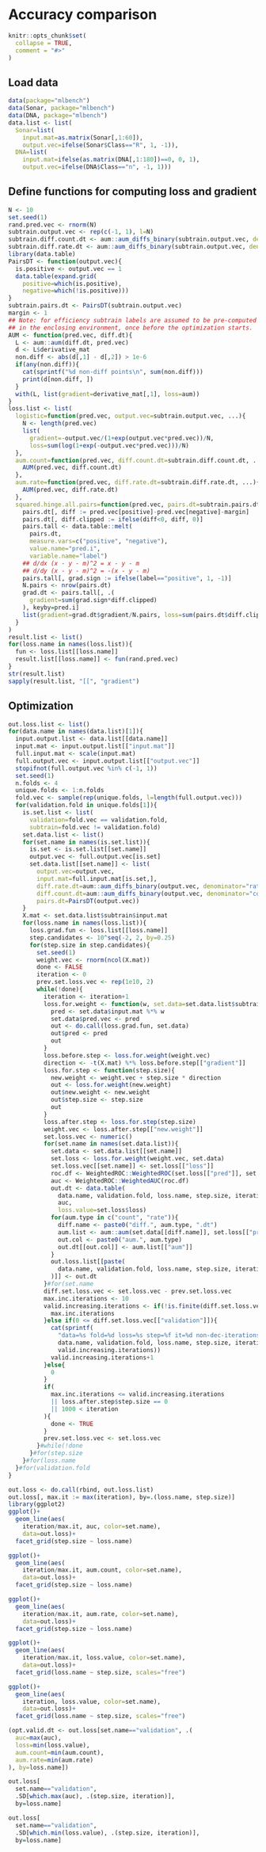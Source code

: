 <!--
%\VignetteEngine{knitr::knitr}
%\VignetteIndexEntry{Accuracy comparison}
-->

# Accuracy comparison

```r
knitr::opts_chunk$set(
  collapse = TRUE,
  comment = "#>"
)
```

## Load data

```r
data(package="mlbench")
data(Sonar, package="mlbench")
data(DNA, package="mlbench")
data.list <- list(
  Sonar=list(
    input.mat=as.matrix(Sonar[,1:60]),
    output.vec=ifelse(Sonar$Class=="R", 1, -1)),
  DNA=list(
    input.mat=ifelse(as.matrix(DNA[,1:180])==0, 0, 1),
    output.vec=ifelse(DNA$Class=="n", -1, 1)))
```

## Define functions for computing loss and gradient

```r
N <- 10
set.seed(1)
rand.pred.vec <- rnorm(N)
subtrain.output.vec <- rep(c(-1, 1), l=N)
subtrain.diff.count.dt <- aum::aum_diffs_binary(subtrain.output.vec, denominator="count")
subtrain.diff.rate.dt <- aum::aum_diffs_binary(subtrain.output.vec, denominator="rate")
library(data.table)
PairsDT <- function(output.vec){
  is.positive <- output.vec == 1
  data.table(expand.grid(
    positive=which(is.positive),
    negative=which(!is.positive)))
}
subtrain.pairs.dt <- PairsDT(subtrain.output.vec)
margin <- 1
## Note: for efficiency subtrain labels are assumed to be pre-computed
## in the enclosing environment, once before the optimization starts.
AUM <- function(pred.vec, diff.dt){
  L <- aum::aum(diff.dt, pred.vec)
  d <- L$derivative_mat
  non.diff <- abs(d[,1] - d[,2]) > 1e-6
  if(any(non.diff)){
    cat(sprintf("%d non-diff points\n", sum(non.diff)))
    print(d[non.diff, ])
  }
  with(L, list(gradient=derivative_mat[,1], loss=aum))
}  
loss.list <- list(
  logistic=function(pred.vec, output.vec=subtrain.output.vec, ...){
    N <- length(pred.vec)
    list(
      gradient=-output.vec/(1+exp(output.vec*pred.vec))/N,
      loss=sum(log(1+exp(-output.vec*pred.vec)))/N)
  },
  aum.count=function(pred.vec, diff.count.dt=subtrain.diff.count.dt, ...){
    AUM(pred.vec, diff.count.dt)
  },
  aum.rate=function(pred.vec, diff.rate.dt=subtrain.diff.rate.dt, ...){
    AUM(pred.vec, diff.rate.dt)
  },
  squared.hinge.all.pairs=function(pred.vec, pairs.dt=subtrain.pairs.dt, ...){
    pairs.dt[, diff := pred.vec[positive]-pred.vec[negative]-margin]
    pairs.dt[, diff.clipped := ifelse(diff<0, diff, 0)]
    pairs.tall <- data.table::melt(
      pairs.dt,
      measure.vars=c("positive", "negative"),
      value.name="pred.i",
      variable.name="label")
    ## d/dx (x - y - m)^2 = x - y - m
    ## d/dy (x - y - m)^2 = -(x - y - m)
    pairs.tall[, grad.sign := ifelse(label=="positive", 1, -1)]
    N.pairs <- nrow(pairs.dt)
    grad.dt <- pairs.tall[, .(
      gradient=sum(grad.sign*diff.clipped)
    ), keyby=pred.i]
    list(gradient=grad.dt$gradient/N.pairs, loss=sum(pairs.dt$diff.clipped^2)/N.pairs)
  }
)
result.list <- list()
for(loss.name in names(loss.list)){
  fun <- loss.list[[loss.name]]
  result.list[[loss.name]] <- fun(rand.pred.vec)
}
str(result.list)
sapply(result.list, "[[", "gradient")
```

## Optimization

```r
out.loss.list <- list()
for(data.name in names(data.list)[1]){
  input.output.list <- data.list[[data.name]]
  input.mat <- input.output.list[["input.mat"]]
  full.input.mat <- scale(input.mat)
  full.output.vec <- input.output.list[["output.vec"]]
  stopifnot(full.output.vec %in% c(-1, 1))
  set.seed(1)
  n.folds <- 4
  unique.folds <- 1:n.folds
  fold.vec <- sample(rep(unique.folds, l=length(full.output.vec)))
  for(validation.fold in unique.folds[1]){
    is.set.list <- list(
      validation=fold.vec == validation.fold,
      subtrain=fold.vec != validation.fold)
    set.data.list <- list()
    for(set.name in names(is.set.list)){
      is.set <- is.set.list[[set.name]]
      output.vec <- full.output.vec[is.set]
      set.data.list[[set.name]] <- list(
        output.vec=output.vec,
        input.mat=full.input.mat[is.set,],
        diff.rate.dt=aum::aum_diffs_binary(output.vec, denominator="rate"),
        diff.count.dt=aum::aum_diffs_binary(output.vec, denominator="count"),
        pairs.dt=PairsDT(output.vec))
    }
    X.mat <- set.data.list$subtrain$input.mat
    for(loss.name in names(loss.list)){
      loss.grad.fun <- loss.list[[loss.name]]
      step.candidates <- 10^seq(-2, 2, by=0.25)
      for(step.size in step.candidates){
        set.seed(1)
        weight.vec <- rnorm(ncol(X.mat))
        done <- FALSE
        iteration <- 0
        prev.set.loss.vec <- rep(1e10, 2)
        while(!done){
          iteration <- iteration+1
          loss.for.weight <- function(w, set.data=set.data.list$subtrain){
            pred <- set.data$input.mat %*% w
            set.data$pred.vec <- pred
            out <- do.call(loss.grad.fun, set.data)
            out$pred <- pred
            out
          }
          loss.before.step <- loss.for.weight(weight.vec)
          direction <- -t(X.mat) %*% loss.before.step[["gradient"]]
          loss.for.step <- function(step.size){
            new.weight <- weight.vec + step.size * direction
            out <- loss.for.weight(new.weight)
            out$new.weight <- new.weight
            out$step.size <- step.size
            out
          }
          loss.after.step <- loss.for.step(step.size)
          weight.vec <- loss.after.step[["new.weight"]]
          set.loss.vec <- numeric()
          for(set.name in names(set.data.list)){
            set.data <- set.data.list[[set.name]]
            set.loss <- loss.for.weight(weight.vec, set.data)
            set.loss.vec[[set.name]] <- set.loss[["loss"]]
            roc.df <- WeightedROC::WeightedROC(set.loss[["pred"]], set.data[["output.vec"]])
            auc <- WeightedROC::WeightedAUC(roc.df)
            out.dt <- data.table(
              data.name, validation.fold, loss.name, step.size, iteration, set.name,
              auc,
              loss.value=set.loss$loss)
            for(aum.type in c("count", "rate")){
              diff.name <- paste0("diff.", aum.type, ".dt")
              aum.list <- aum::aum(set.data[[diff.name]], set.loss[["pred"]])
              out.col <- paste0("aum.", aum.type)
              out.dt[[out.col]] <- aum.list[["aum"]]
            }
            out.loss.list[[paste(
              data.name, validation.fold, loss.name, step.size, iteration, set.name
            )]] <- out.dt
          }#for(set.name
          diff.set.loss.vec <- set.loss.vec - prev.set.loss.vec
          max.inc.iterations <- 10
          valid.increasing.iterations <- if(!is.finite(diff.set.loss.vec[["validation"]])){
            max.inc.iterations
          }else if(0 <= diff.set.loss.vec[["validation"]]){
            cat(sprintf(
              "data=%s fold=%d loss=%s step=%f it=%d non-dec-iterations=%d\n",
              data.name, validation.fold, loss.name, step.size, iteration,
              valid.increasing.iterations))
            valid.increasing.iterations+1
          }else{
            0
          }
          if(
            max.inc.iterations <= valid.increasing.iterations
            || loss.after.step$step.size == 0
            || 1000 < iteration
          ){
            done <- TRUE
          }
          prev.set.loss.vec <- set.loss.vec
        }#while(!done
      }#for(step.size
    }#for(loss.name
  }#for(validation.fold
}

out.loss <- do.call(rbind, out.loss.list)
out.loss[, max.it := max(iteration), by=.(loss.name, step.size)]
library(ggplot2)
ggplot()+
  geom_line(aes(
    iteration/max.it, auc, color=set.name),
    data=out.loss)+
  facet_grid(step.size ~ loss.name)

ggplot()+
  geom_line(aes(
    iteration/max.it, aum.count, color=set.name),
    data=out.loss)+
  facet_grid(step.size ~ loss.name)

ggplot()+
  geom_line(aes(
    iteration/max.it, aum.rate, color=set.name),
    data=out.loss)+
  facet_grid(step.size ~ loss.name)

ggplot()+
  geom_line(aes(
    iteration/max.it, loss.value, color=set.name),
    data=out.loss)+
  facet_grid(loss.name ~ step.size, scales="free")

ggplot()+
  geom_line(aes(
    iteration, loss.value, color=set.name),
    data=out.loss)+
  facet_grid(loss.name ~ step.size, scales="free")

(opt.valid.dt <- out.loss[set.name=="validation", .(
  auc=max(auc),
  loss=min(loss.value),
  aum.count=min(aum.count),
  aum.rate=min(aum.rate)
), by=loss.name])

out.loss[
  set.name=="validation",
  .SD[which.max(auc), .(step.size, iteration)],
  by=loss.name]

out.loss[
  set.name=="validation",
  .SD[which.min(loss.value), .(step.size, iteration)],
  by=loss.name]

```

